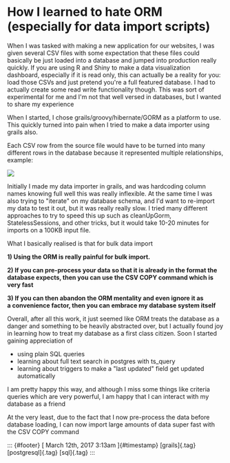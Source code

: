 

How I learned to hate ORM (especially for data import scripts)
==============================================================

When I was tasked with making a new application for our websites, I was
given several CSV files with some expectation that these files could
basically be just loaded into a database and jumped into production really
quickly. If you are using R and Shiny to make a data visualization dashboard,
especially if it is read only, this can actually be a reality for you: load
those CSVs and just pretend you're a full featured database. I had to actually
create some read write functionality though. This was sort of experimental for
me and I'm not that well versed in databases, but I wanted to share my
experience

When I started, I chose grails/groovy/hibernate/GORM as a platform to
use. This quickly turned into pain when I tried to make a data importer
using grails also.

Each CSV row from the source file would have to be turned into many
different rows in the database because it represented multiple
relationships, example:

![](/media/158300473458_0.png)



Initially I made my data importer in grails, and was hardcoding column
names knowing full well this was really inflexible. At the same time I
was also trying to "iterate" on my database schema, and I'd want to
re-import my data to test it out, but it was really really slow. I tried
many different approaches to try to speed this up such as cleanUpGorm,
StatelessSessions, and other tricks, but it would take 10-20 minutes for
imports on a 100KB input file.  

What I basically realised is that for bulk data import

**1) Using the ORM is really painful for bulk import.**

**2) If you can pre-process your data so that it is already in the
format the database expects, then you can use the CSV COPY command which
is very fast**

**3) If you can then abandon the ORM mentality and even ignore it as
a convenience factor, then you can embrace my database system itself**





Overall, after all this work, it just seemed like ORM treats the
database as a danger and something to be heavily abstracted over, but I
actually found joy in learning how to treat my database as a first class
citizen. Soon I started gaining appreciation of

- using plain SQL queries
- learning about full text search in postgres with ts_query
- learning about triggers to make a "last updated" field get updated
automatically

I am pretty happy this way, and although I miss some things like
criteria queries which are very powerful, I am happy that I can interact
with my database as a friend



At the very least, due to the fact that I now pre-process the data
before database loading, I can now import large amounts of data super
fast with the CSV COPY command

::: {#footer}
[ March 12th, 2017 3:13am ]{#timestamp} [grails]{.tag}
[postgresql]{.tag} [sql]{.tag}
:::


